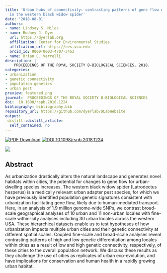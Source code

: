 ```yaml
---
title: 'Urban hubs of connectivity: contrasting patterns of gene flow within and among cities
  in the western black widow spider'
date: '2018-08-01'
authors:
- name: Lindsay S. Miles
- name: Rodney J. Dyer
  url: https://dyerlab.org
  affiliation: Center for Environmental Studies
  affiliation_url: https://ces.vcu.edu
  orcid_id: 0000-0003-4707-3453
- name: Brian C. Verrelli
description: |
    PROCEEDINGS OF THE ROYAL SOCIETY B-BIOLOGICAL SCIENCES. 2018.  
categories: 
- urbanization
- genetic connectivity
- population genetics
- urban pest
preview: featured.png
journal:  PROCEEDINGS OF THE ROYAL SOCIETY B-BIOLOGICAL SCIENCES
doi:  10.1098/rspb.2018.1224
bibliography: bibliography.bib
repository_url: https://github.com/dyerlab/DLabWebsite
output:
 distill::distill_article:
  self_contained: no
---
```


 [![PDF Download](https://img.shields.io/badge/PDF-21B02C.svg)](https://drive.google.com/open?id=1dsbm7sPbtFnTkUZ3Wzh4c47cox0Ankui) [![ DOI 10.1098/rspb.2018.1224](https://img.shields.io/badge/DOI-474747.svg)](https://doi.org/10.1098/rspb.2018.1224)

![]( featured.png )

## Abstract

As urbanization drastically alters the natural landscape and generates novel habitats within cities, the potential for changes to gene flow for urban-dwelling species increases. The western black widow spider (Latrodectus hesperus) is a medically relevant urban adapter pest species, for which we have previously identified population genetic signatures consistent with urbanization facilitating gene flow, likely due to human-mediated transport. Here, in an analysis of 1.9 million genome-wide SNPs, we contrast broad-scale geographical analyses of 10 urban and 11 non-urban locales with fine-scale within-city analyses including 30 urban locales across the western USA. These hierarchical datasets enable us to test hypotheses of how urbanization impacts multiple urban cities and their genetic connectivity at different spatial scales. Coupled fine-scale and broad-scale analyses reveal contrasting patterns of high and low genetic differentiation among locales within cities as a result of low and high genetic connectivity, respectively, of these cities to the overall population network. We discuss these results as they challenge the use of cities as replicates of urban eco-evolution, and have implications for conservation and human health in a rapidly growing urban habitat.
